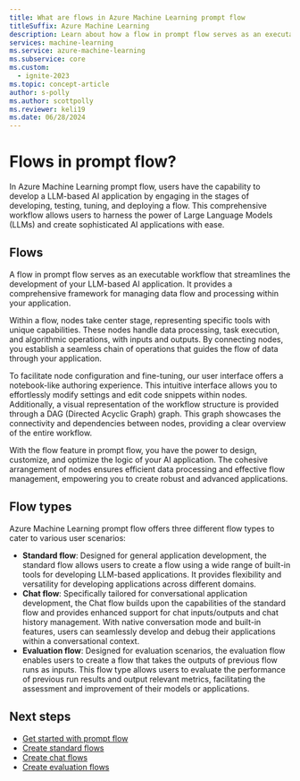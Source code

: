 ```yaml
---
title: What are flows in Azure Machine Learning prompt flow
titleSuffix: Azure Machine Learning
description: Learn about how a flow in prompt flow serves as an executable workflow that streamlines the development of your LLM-based AI application. It provides a comprehensive framework for managing data flow and processing within your application.
services: machine-learning
ms.service: azure-machine-learning
ms.subservice: core
ms.custom:
  - ignite-2023
ms.topic: concept-article
author: s-polly
ms.author: scottpolly
ms.reviewer: keli19
ms.date: 06/28/2024
---
```


# Flows in prompt flow?

In Azure Machine Learning prompt flow, users have the capability to develop a LLM-based AI application by engaging in the stages of developing, testing, tuning, and deploying a flow. This comprehensive workflow allows users to harness the power of Large Language Models (LLMs) and create sophisticated AI applications with ease.

## Flows

A flow in prompt flow serves as an executable workflow that streamlines the development of your LLM-based AI application. It provides a comprehensive framework for managing data flow and processing within your application.

Within a flow, nodes take center stage, representing specific tools with unique capabilities. These nodes handle data processing, task execution, and algorithmic operations, with inputs and outputs. By connecting nodes, you establish a seamless chain of operations that guides the flow of data through your application.

To facilitate node configuration and fine-tuning, our user interface offers a notebook-like authoring experience. This intuitive interface allows you to effortlessly modify settings and edit code snippets within nodes. Additionally, a visual representation of the workflow structure is provided through a DAG (Directed Acyclic Graph) graph. This graph showcases the connectivity and dependencies between nodes, providing a clear overview of the entire workflow.

With the flow feature in prompt flow, you have the power to design, customize, and optimize the logic of your AI application. The cohesive arrangement of nodes ensures efficient data processing and effective flow management, empowering you to create robust and advanced applications.

## Flow types

Azure Machine Learning prompt flow offers three different flow types to cater to various user scenarios:

- **Standard flow**: Designed for general application development, the standard flow allows users to create a flow using a wide range of built-in tools for developing LLM-based applications. It provides flexibility and versatility for developing applications across different domains.
- **Chat flow**: Specifically tailored for conversational application development, the Chat flow builds upon the capabilities of the standard flow and provides enhanced support for chat inputs/outputs and chat history management. With native conversation mode and built-in features, users can seamlessly develop and debug their applications within a conversational context.
- **Evaluation flow**: Designed for evaluation scenarios, the evaluation flow enables users to create a flow that takes the outputs of previous flow runs as inputs. This flow type allows users to evaluate the performance of previous run results and output relevant metrics, facilitating the assessment and improvement of their models or applications.

## Next steps

- [Get started with prompt flow](get-started-prompt-flow.md)
- [Create standard flows](how-to-develop-a-standard-flow.md)
- [Create chat flows](how-to-develop-a-chat-flow.md)
- [Create evaluation flows](how-to-develop-an-evaluation-flow.md)
